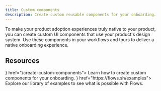 ```yaml
---
title: Custom components
description: Create custom reusable components for your onboarding.
---
```



To make your product adoption experiences truly native to your product, you can create custom UI components that use your product's design system. Use these components in your workflows and tours to deliver a native onboarding experience.

## Resources

<Cards>
  <Card title="Guide" icon={<Hat16 />} href="/create-custom-components">
    Learn how to create custom components for your onboarding.
  </Card>
  <Card title="Examples" icon={<Stack16 />} href="https://flows.sh/examples">
    Explore our library of examples to see what is possible with Flows.
  </Card>
</Cards>
